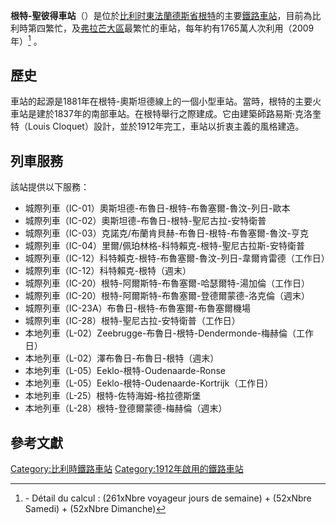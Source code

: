 {{Infobox station
| name          = 根特-聖彼得車站<br />Station Gent-Sint-Pieters
| type          = [[File:SNCB_logo.svg|32px]]
| style         = 比利時鐵路
| image         = Sint-Pietersstation.jpg
| image_size    =280px
| image_caption =
| address       = [[比利時|比利時]][[根特|根特]]
| coordinates   = {{coord|51|02|07|N|3|42|35|E|region:BE_type:railwaystation|display=inline,title}}
| line          = {{link-en|比利時50號鐵路|Belgian railway line 50|50}}、{{link-en|比利時50A號鐵路|Belgian railway line 50A|50A}}、{{link-en|比利時58號鐵路|Belgian railway line 58|58}}、{{link-en|比利時59號鐵路|Belgian railway line 59|59}}、{{link-en|比利時75號鐵路|Belgian railway line 75|75}}
| other         =
| structure     =
| platform      = 12
| depth         =
| levels        = 
| tracks        = 12
| parking       =
| bicycle       =
| baggage_check =
| opened        = 1912年
| closed        = 
| rebuilt       = 
| electrified   =
| ADA           =
| architect= 
| code          =
| owned         = [[比利時國鐵|比利時國鐵]]
| operator = [[比利時國鐵|比利時國鐵]]
| zone          =
| smartcardname =
| smartcardstatus =
| former        =
| passengers    = 1765萬
| pass_year     = 2009年
| pass_percent  =
| pass_system   =
| mpassengers   =
| services      =
| map_locator   =
|设计师=路易斯·克洛奎特（Louis Cloquet）
}}

'''根特-聖彼得車站'''（{{lang-nl|Station Gent-Sint-Pieters}}）是位於[[比利时|比利时]][[東法蘭德斯省|東法蘭德斯省]][[根特|根特]]的主要[[鐵路車站|鐵路車站]]，目前為比利時第四繁忙，及[[弗拉芒大區|弗拉芒大區]]最繁忙的車站，每年約有1765萬人次利用（2009年）<ref>{{cite web|title=Reizigerstellingen 2009|url=http://www.treintrambus.be/images/stories/reizigerstellingen_2009.xls|author=SNCB Mobility|language=nl|access-date=2021-01-11|archive-date=2020-11-03|archive-url=https://web.archive.org/web/20201103164710/http://www.treintrambus.be/images/stories/reizigerstellingen_2009.xls|dead-url=yes}} - Détail du calcul : (261xNbre voyageur jours de semaine) + (52xNbre Samedi) + (52xNbre Dimanche)</ref> 。

==歷史==
車站的起源是1881年在根特-奧斯坦德線上的一個小型車站。當時，根特的主要火車站是建於1837年的南部車站。在根特舉行{{link-en|1913年萬國博覽會|Exposition universelle et internationale (1913)}}之際建成。它由建築師路易斯·克洛奎特（Louis Cloquet）設計，並於1912年完工，車站以折衷主義的風格建造。

==列車服務==
該站提供以下服務：

*城際列車（IC-01）奧斯坦德-布魯日-根特-布魯塞爾-魯汶-列日-歐本
*城際列車（IC-02）奧斯坦德-布魯日-根特-聖尼古拉-安特衛普
*城際列車（IC-03）克諾克/布蘭肯貝赫-布魯日-根特-布魯塞爾-魯汶-亨克
*城際列車（IC-04）里爾/佩珀林格-科特賴克-根特-聖尼古拉斯-安特衛普
*城際列車（IC-12）科特賴克-根特-布魯塞爾-魯汶-列日-韋爾肯雷德（工作日）
*城際列車（IC-12）科特賴克-根特（週末）
*城際列車（IC-20）根特-阿爾斯特-布魯塞爾-哈瑟爾特-湯加倫（工作日）
*城際列車（IC-20）根特-阿爾斯特-布魯塞爾-登德爾蒙德-洛克倫（週末）
*城際列車（IC-23A）布魯日-根特-布魯塞爾-布魯塞爾機場
*城際列車（IC-28）根特-聖尼古拉-安特衛普（工作日）
*本地列車（L-02）Zeebrugge-布魯日-根特-Dendermonde-梅赫倫（工作日）
*本地列車（L-02）澤布魯日-布魯日-根特（週末）
*本地列車（L-05）Eeklo-根特-Oudenaarde-Ronse
*本地列車（L-05）Eeklo-根特-Oudenaarde-Kortrijk（工作日）
*本地列車（L-25）根特-佐特海姆-格拉德斯堡
*本地列車（L-28）根特-登德爾蒙德-梅赫倫（週末）

==參考文獻==
{{reflist}}

{{Commons category|Gent-Sint-Pieters train station}}
[[Category:比利時鐵路車站|Category:比利時鐵路車站]]
[[Category:1912年啟用的鐵路車站|Category:1912年啟用的鐵路車站]]